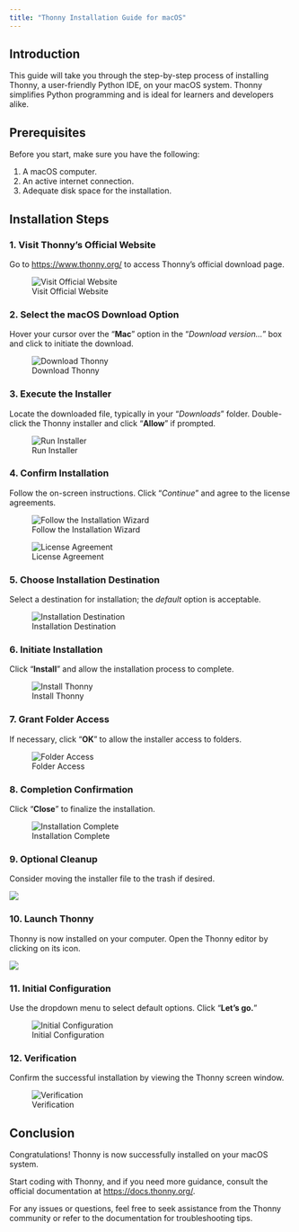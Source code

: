 ```yaml
---
title: "Thonny Installation Guide for macOS"
---
```


## Introduction

This guide will take you through the step-by-step process of installing Thonny, a user-friendly Python IDE, on your macOS system. Thonny simplifies Python programming and is ideal for learners and developers alike.

## Prerequisites

Before you start, make sure you have the following:

1. A macOS computer.
2. An active internet connection.
3. Adequate disk space for the installation.

## Installation Steps

### 1. Visit Thonny's Official Website
Go to [https://www.thonny.org/](https://www.thonny.org/) to access Thonny's official download page.

![Visit Official Website](../../../media/thonny-mac/Step_1.png)

### 2. Select the macOS Download Option
Hover your cursor over the "**Mac**" option in the "*Download version…*" box and click to initiate the download.

![Download Thonny](../../../media/thonny-mac/Step_2.png)


### 3. Execute the Installer
Locate the downloaded file, typically in your "*Downloads*" folder. Double-click the Thonny installer and click "**Allow**" if prompted.

![Run Installer](../../../media/thonny-mac/Step_3.png)

### 4. Confirm Installation

Follow the on-screen instructions. Click "*Continue*" and agree to the license agreements.

![Follow the Installation Wizard](../../../media/thonny-mac/Step_4.png)

![License Agreement](../../../media/thonny-mac/Step_6.png)

### 5. Choose Installation Destination

Select a destination for installation; the _default_ option is acceptable.

![Installation Destination](../../../media/thonny-mac/Step_7.png)

### 6. Initiate Installation
Click "**Install**" and allow the installation process to complete.

![Install Thonny](../../../media/thonny-mac/Step_8.png)

### 7. Grant Folder Access
If necessary, click "**OK**" to allow the installer access to folders.

![Folder Access](../../../media/thonny-mac/Step_9a.png)

### 8. Completion Confirmation
Click "**Close**" to finalize the installation.

![Installation Complete](../../../media/thonny-mac/Step_10.png)

### 9. Optional Cleanup
Consider moving the installer file to the trash if desired.

![](../../../media/thonny-mac/Step_11.png)

### 10. Launch Thonny
Thonny is now installed on your computer. Open the Thonny editor by clicking on its icon.

![](../../../media/thonny-mac/Step_12.png)

### 11. Initial Configuration
Use the dropdown menu to select default options. Click "**Let's go.**"

![Initial Configuration](../../../media/thonny-mac/Step_13.png)

### 12. Verification
Confirm the successful installation by viewing the Thonny screen window.

![Verification](../../../media/thonny-mac/Step_14.png)

## Conclusion
Congratulations! Thonny is now successfully installed on your macOS system.

Start coding with Thonny, and if you need more guidance, consult the official documentation at [https://docs.thonny.org/](https://docs.thonny.org/). 

For any issues or questions, feel free to seek assistance from the Thonny community or refer to the documentation for troubleshooting tips.